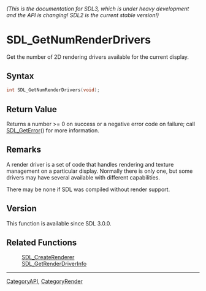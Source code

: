 ====== (This is the documentation for SDL3, which is under heavy development and the API is changing! SDL2 is the current stable version!) ======
= SDL_GetNumRenderDrivers =

Get the number of 2D rendering drivers available for the current display.

== Syntax ==

<syntaxhighlight lang='c'>
int SDL_GetNumRenderDrivers(void);
</syntaxhighlight>

== Return Value ==

Returns a number >= 0 on success or a negative error code on failure; call
[[SDL_GetError]]() for more information.

== Remarks ==

A render driver is a set of code that handles rendering and texture
management on a particular display. Normally there is only one, but some
drivers may have several available with different capabilities.

There may be none if SDL was compiled without render support.

== Version ==

This function is available since SDL 3.0.0.

== Related Functions ==

:[[SDL_CreateRenderer]]
:[[SDL_GetRenderDriverInfo]]

----
[[CategoryAPI]], [[CategoryRender]]



